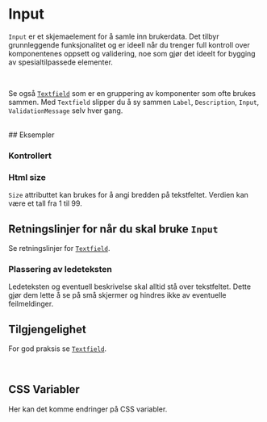
<Meta of={InputStories} />


# Input

`Input` er et skjemaelement for å samle inn brukerdata. Det tilbyr grunnleggende funksjonalitet og er ideell når du trenger full kontroll over komponentenes oppsett og validering, noe som gjør det ideelt for bygging av spesialtilpassede elementer.

<br />

Se også [`Textfield`](docs/komponenter-textfield--docs) som er en gruppering av komponenter som ofte brukes sammen. Med `Textfield` slipper du å sy sammen `Label`, `Description`, `Input`, `ValidationMessage` selv hver gang.

<br/>

<Primary />
<Controls />
## Eksempler

### Kontrollert

<Canvas of={InputStories.Controlled} />

### Html size

`Size` attributtet kan brukes for å angi bredden på tekstfeltet. Verdien kan være et tall fra 1 til 99.

<Canvas of={InputStories.HtmlSize} />

## Retningslinjer for når du skal bruke `Input`

Se retningslinjer for [`Textfield`](docs/komponenter-textfield--docs).
<br />

### Plassering av ledeteksten

Ledeteksten og eventuell beskrivelse skal alltid stå over tekstfeltet. Dette gjør dem lette å se på små skjermer og hindres ikke av eventuelle feilmeldinger.
<br />

## Tilgjengelighet
For god praksis se [`Textfield`](docs/komponenter-textfield--docs).

<br />


## CSS Variabler

<Alert data-color="warning">Her kan det komme endringer på CSS variabler.</Alert>

<CssVariables css={css} />
